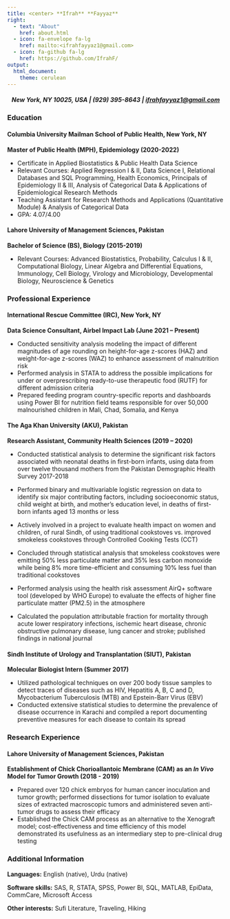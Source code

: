```yaml
---
title: <center> **Ifrah** **Fayyaz** 
right:
  - text: "About"
    href: about.html
  - icon: fa-envelope fa-lg
    href: mailto:<ifrahfayyaz1@gmail.com>
  - icon: fa-github fa-lg
    href: https://github.com/IfrahF/
output: 
  html_document:
    theme: cerulean
---
```


<center> 
##### New York, NY 10025, USA | (929) 395-8643 | [ifrahfayyaz1@gmail.com](mailto:<ifrahfayyaz1@gmail.com>)
</center> 



### **Education**
#### Columbia University Mailman School of Public Health, New York, NY
**Master of Public Health (MPH), Epidemiology (2020-2022)**

- Certificate in Applied Biostatistics & Public Health Data Science 
- Relevant Courses: Applied Regression I & II, Data Science I, Relational Databases and SQL Programming, Health Economics, Principals of Epidemiology II & III, Analysis of Categorical Data & Applications of Epidemiological Research Methods
- Teaching Assistant for Research Methods and Applications (Quantitative Module) & Analysis of Categorical Data     
- GPA: 4.07/4.00

#### Lahore University of Management Sciences, Pakistan
**Bachelor of Science (BS), Biology (2015-2019)**

- Relevant Courses: Advanced Biostatistics, Probability, Calculus I & II, Computational Biology, Linear Algebra and Differential Equations, Immunology, Cell Biology, Virology and Microbiology, Developmental Biology, Neuroscience & Genetics 

### **Professional Experience**
#### International Rescue Committee (IRC), New York, NY
**Data Science Consultant, Airbel Impact Lab (June 2021 – Present)**

-	Conducted sensitivity analysis modeling the impact of different magnitudes of age rounding on height-for-age z-scores (HAZ) and weight-for-age z-scores (WAZ) to enhance assessment of malnutrition risk 
-	Performed analysis in STATA to address the possible implications for under or overprescribing ready-to-use therapeutic food (RUTF) for different admission criteria
-	Prepared feeding program country-specific reports and dashboards using Power BI for nutrition field teams responsible for over 50,000 malnourished children in Mali, Chad, Somalia, and Kenya

#### The Aga Khan University (AKU), Pakistan
**Research Assistant, Community Health Sciences	(2019 – 2020)**

-	Conducted statistical analysis to determine the significant risk factors associated with neonatal deaths in first-born infants, using data from over twelve thousand mothers from the Pakistan Demographic Health Survey 2017-2018
-	Performed binary and multivariable logistic regression on data to identify six major contributing factors, including socioeconomic status, child weight at birth, and mother’s education level, in deaths of first-born infants aged 13 months or less

-	Actively involved in a project to evaluate health impact on women and children, of rural Sindh, of using traditional cookstoves vs. improved smokeless cookstoves through Controlled Cooking Tests (CCT) 
-	Concluded through statistical analysis that smokeless cookstoves were emitting 50% less particulate matter and 35% less carbon monoxide while being 8% more time-efficient and consuming 10% less fuel than traditional cookstoves

-	Performed analysis using the health risk assessment AirQ+ software tool (developed by WHO Europe) to evaluate the effects of higher fine particulate matter (PM2.5) in the atmosphere
-	Calculated the population attributable fraction for mortality through acute lower respiratory infections, ischemic heart disease, chronic obstructive pulmonary disease, lung cancer and stroke; published findings in national journal

#### Sindh Institute of Urology and Transplantation (SIUT), Pakistan
**Molecular Biologist Intern (Summer 2017)**

-	Utilized pathological techniques on over 200 body tissue samples to detect traces of diseases such as HIV, Hepatitis A, B, C and D, Mycobacterium Tuberculosis (MTB) and Epstein-Barr Virus (EBV)
-	Conducted extensive statistical studies to determine the prevalence of disease occurrence in Karachi and compiled a report documenting preventive measures for each disease to contain its spread

### **Research Experience**
#### Lahore University of Management Sciences, Pakistan
**Establishment of Chick Chorioallantoic Membrane (CAM) as an *In Vivo* Model for Tumor Growth (2018 - 2019)**

- Prepared over 120 chick embryos for human cancer inoculation and tumor growth; performed dissections for tumor isolation to evaluate sizes of extracted macroscopic tumors and administered seven anti-tumor drugs to assess their efficacy
- Established the Chick CAM process as an alternative to the Xenograft model; cost-effectiveness and time efficiency of this model demonstrated its usefulness as an intermediary step to pre-clinical drug testing

### Additional Information
**Languages:** English (native), Urdu (native)

**Software skills:** SAS, R, STATA, SPSS, Power BI, SQL, MATLAB, EpiData, CommCare, Microsoft Access

**Other interests:** Sufi Literature, Traveling, Hiking









